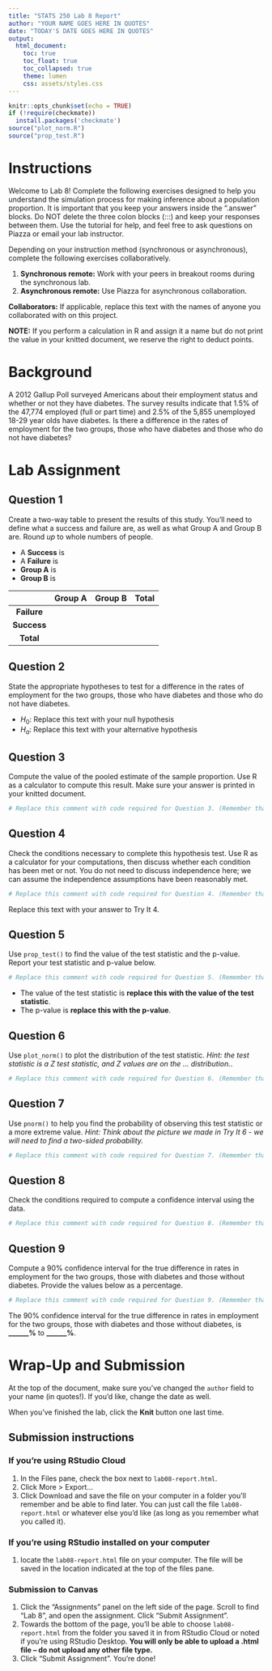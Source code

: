 ```yaml
---
title: "STATS 250 Lab 8 Report"
author: "YOUR NAME GOES HERE IN QUOTES"
date: "TODAY'S DATE GOES HERE IN QUOTES"
output:
  html_document:
    toc: true
    toc_float: true
    toc_collapsed: true
    theme: lumen
    css: assets/styles.css
---
```


```r
knitr::opts_chunk$set(echo = TRUE)
if (!require(checkmate))
  install.packages('checkmate')
source("plot_norm.R")
source("prop_test.R")
```

# Instructions

Welcome to Lab 8! Complete the following exercises designed to help you understand the simulation process for making inference about a population proportion. It is important that you keep your answers inside the ".answer" blocks. Do NOT delete the three colon blocks (:::) and keep your responses between them. Use the tutorial for help, and feel free to ask questions on Piazza or email your lab instructor.

Depending on your instruction method (synchronous or asynchronous), complete the following exercises collaboratively.

1. **Synchronous remote:** Work with your peers in breakout rooms during the synchronous lab.
1. **Asynchronous remote:** Use Piazza for asynchronous collaboration.

**Collaborators:** If applicable, replace this text with the names of anyone you collaborated with on this project.

**NOTE:** If you perform a calculation in R and assign it a name but do not print the value in your knitted document, we reserve the right to deduct points.

# Background

:::{.background}
A 2012 Gallup Poll surveyed Americans about their employment status and whether or not they have diabetes. The survey results indicate that 1.5% of the 47,774 employed (full or part time) and 2.5% of the 5,855 unemployed 18-29 year olds have diabetes. Is there a difference in the rates of employment for the two groups, those who have diabetes and those who do not have diabetes?
:::

# Lab Assignment

## Question 1
:::{.question}
Create a two-way table to present the results of this study. You'll need to define what a success and failure are, as well as what Group A and Group B are. Round *up* to whole numbers of people.
:::

:::{.answer}
- A **Success** is 
- A **Failure** is 
- **Group A** is
- **Group B** is


|             | Group A | Group B | Total |
|:-----------:|:-------:|:-------:|:-----:|
| **Failure** |         |         |       |
| **Success** |         |         |       |
| **Total**   |         |         |       |

:::

## Question 2
:::{.question}
State the appropriate hypotheses to test for a difference in the rates of employment for the two groups, those who have diabetes and those who do not have diabetes.
:::

:::{.answer}
- $H_0$: Replace this text with your null hypothesis
- $H_a$: Replace this text with your alternative hypothesis
:::

## Question 3
:::{.question}
Compute the value of the pooled estimate of the sample proportion. Use R as a calculator to compute this result. Make sure your answer is printed in your knitted document.
:::

:::{.answer}
```r
# Replace this comment with code required for Question 3. (Remember that this text is a comment, so R ignores it; you can delete it if you want.)

```
:::

## Question 4
:::{.question}
Check the conditions necessary to complete this hypothesis test. Use R as a calculator for your computations, then discuss whether each condition has been met or not. You do not need to discuss independence here; we can assume the independence assumptions have been reasonably met.
:::

:::{.answer}
```r
# Replace this comment with code required for Question 4. (Remember that this text is a comment, so R ignores it; you can delete it if you want.)

```

Replace this text with your answer to Try It 4.
:::

## Question 5
:::{.question}
Use `prop_test()` to find the value of the test statistic and the p-value. Report your test statistic and p-value below.
:::

:::{.answer}
```r
# Replace this comment with code required for Question 5. (Remember that this text is a comment, so R ignores it; you can delete it if you want.)

```

- The value of the test statistic is **replace this with the value of the test statistic**.
- The p-value is **replace this with the p-value**.
:::

## Question 6
:::{.question}
Use `plot_norm()` to plot the distribution of the test statistic. *Hint: the test statistic is a Z test statistic, and Z values are on the ... distribution.*.
:::

:::{.answer}
```r
# Replace this comment with code required for Question 6. (Remember that this text is a comment, so R ignores it; you can delete it if you want.)

```
:::

## Question 7
:::{.question}
Use `pnorm()` to help you find the probability of observing this test statistic or a more extreme value. *Hint: Think about the picture we made in Try It 6 - we will need to find a two-sided probability.* 
:::

:::{.answer}
```r
# Replace this comment with code required for Question 7. (Remember that this text is a comment, so R ignores it; you can delete it if you want.)

```
:::

## Question 8
:::{.question}
Check the conditions required to compute a confidence interval using the data.
:::

:::{.answer}
```r
# Replace this comment with code required for Question 8. (Remember that this text is a comment, so R ignores it; you can delete it if you want.)

```
:::

## Question 9
:::{.question}
Compute a 90% confidence interval for the true difference in rates in employment for the two groups, those with diabetes and those without diabetes. Provide the values below as a percentage.
:::

:::{.answer}
```r
# Replace this comment with code required for Question 9. (Remember that this text is a comment, so R ignores it; you can delete it if you want.)

```
The 90% confidence interval for the true difference in rates in employment for the two groups, those with diabetes and those without diabetes, is **______%** to **______%**.

:::

# Wrap-Up and Submission

At the top of the document, make sure you've changed the `author` field to your name (in quotes!). If you'd like, change the date as well.

When you've finished the lab, click the **Knit** button one last time.

## Submission instructions

### If you're using RStudio Cloud

1.  In the Files pane, check the box next to `lab08-report.html`.
2.  Click More \> Export...
3.  Click Download and save the file on your computer in a folder you'll remember and be able to find later. You can just call the file `lab08-report.html` or whatever else you'd like (as long as you remember what you called it).

### If you're using RStudio installed on your computer

1.  locate the `lab08-report.html` file on your computer. The file will be saved in the location indicated at the top of the files pane.

### Submission to Canvas

1.  Click the "Assignments" panel on the left side of the page. Scroll to find "Lab 8", and open the assignment. Click "Submit Assignment".
2.  Towards the bottom of the page, you'll be able to choose `lab08-report.html` from the folder you saved it in from RStudio Cloud or noted if you're using RStudio Desktop. **You will only be able to upload a .html file -- do not upload any other file type.**
3.  Click "Submit Assignment". You're done!
